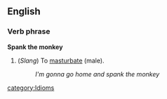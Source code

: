 ==English==
===Verb phrase===
'''Spank the monkey'''
#  (''Slang'') To [[masturbate]] (male).
#:''I'm gonna go home and spank the monkey''
[[category:Idioms]]